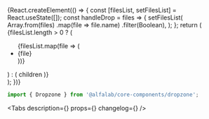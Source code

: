 

<Meta
    title='Компоненты/Dropzone'
    component={Dropzone}
/>


<!-- Canvas -->

<Story name='Dropzone'>
    {React.createElement(() => {
        const [filesList, setFilesList] = React.useState([]);
        const handleDrop = files => {
            setFilesList(
                Array.from(files)
                    .map(file => file.name)
                    .filter(Boolean),
            );
        };
        return (
            <Dropzone
                error={boolean('error', false)}
                block={boolean('block', false)}
                overlayVisible={boolean('overlayVisible (deprecated)', undefined)}
                disabled={boolean('disabled', false)}
                onDrop={handleDrop}
            >
                <div
                    style={{
                        minWidth: 400,
                        width: '100%',
                        height: 200,
                        display: 'flex',
                        alignItems: 'center',
                        justifyContent: 'center',
                    }}
                >
                    {filesList.length > 0 ? (
                        <ul>
                            {filesList.map(file => (
                                <li key={file}>{file}</li>
                            ))}
                        </ul>
                    ) : (
                        <span>children</span>
                    )}
                </div>
            </Dropzone>
        );
    })}
</Story>


<!-- Docs -->

<ComponentHeader
    name='Dropzone'
    version={version}
    package='@alfalab/core-components/dropzone'
    stage={1}
/>

```jsx
import { Dropzone } from '@alfalab/core-components/dropzone';
```

<Tabs
    description={<Description />}
    props={<Props of={DropzoneTS} />}
    changelog={<Changelog />}
/>
